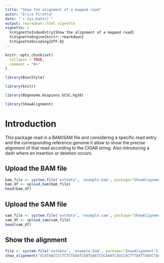```yaml
---
title: "Show the alignment of a mapped read"
autor: "Erica Pirotta"
date: "`r Sys.Date()`"
output: rmarkdown::html_vignette
vignette: >
  %\VignetteIndexEntry{Show the alignment of a mapped read}
  %\VignetteEngine{knitr::rmarkdown}
  %\VignetteEncoding{UTF-8}
---
```


```r
knitr::opts_chunk$set(
  collapse = TRUE,
  comment = "#>"
)
```

```r
library(BiocStyle)
```

```r
library(knitr)
```

```r
library(BSgenome.Hsapiens.UCSC.hg38)
```

```r
library(ShowAlignment)
```


# Introduction 
This package read in a BAM/SAM file and considering a specific read entry and the corresponding reference genome it allow to show the precise alignment of that read according to the CIGAR string. 
Also introducing a dash where an insertion or deletion occurs. 

## Upload the BAM file 
```r
bam_file <- system.file('extdata', 'example.bam', package="ShowAlignment")
bam_df <- upload_bam(bam_file)
head(bam_df)
```

## Upload the SAM file 
```r
sam_file <- system.file('extdata', 'example.sam', package="ShowAlignment")
sam_df <- upload_sam(sam_file)
head(sam_df)
```

## Show the alignment 
```r
file <- system.file('extdata', 'example.bam', package="ShowAlignment")
show_alignment("GCATAACCCCTCTCTGAATCAATGAATCGCAAATCAGCCACTTTAATTAAGCTAAGCCCTTACTAGACCAATGGGACTTAAACCCGCAAACACTTAGTTAA",file, Hsapiens)
```

